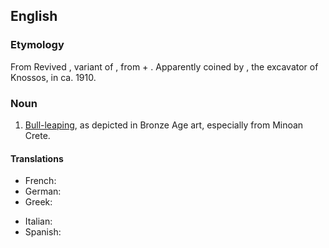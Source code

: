 ==English==
{{wikipedia|lang=en}}

===Etymology===
From Revived {{uder|en|grc|ταυροκαθάψια}}, variant of {{m|grc|ταυροκάθαψις}}, from {{m|grc|ταῦρος||bull}} + {{m|grc|κάθαψις}}. Apparently coined by {{w|Arthur Evans}}, the excavator of Knossos, in ca. 1910.

===Noun===
{{en-noun|-}}

# {{lb|en|rare}} [[bull-leaping|Bull-leaping]], as depicted in Bronze Age art, especially from Minoan Crete.

====Translations====
{{trans-top|bull-leaping}}
* French: {{t|fr|taurokathapsie|f}}
* German: {{t|de|Stiersprung|m}}
* Greek: {{t+|el|ταυροκαθάψια|f}}
{{trans-mid}}
* Italian: {{t|it|taurocatapsia|f}}
* Spanish: {{t|es|taurocatapsia|f}}
{{trans-bottom}}